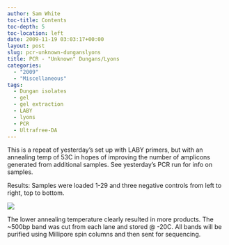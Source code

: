 ```yaml
---
author: Sam White
toc-title: Contents
toc-depth: 5
toc-location: left
date: 2009-11-19 03:03:17+00:00
layout: post
slug: pcr-unknown-dunganslyons
title: PCR - "Unknown" Dungans/Lyons
categories:
  - "2009"
  - "Miscellaneous"
tags:
  - Dungan isolates
  - gel
  - gel extraction
  - LABY
  - lyons
  - PCR
  - Ultrafree-DA
---
```


This is a repeat of yesterday's set up with LABY primers, but with an annealing temp of 53C in hopes of improving the number of amplicons generated from additional samples. See yesterday's PCR run for info on samples.

Results: Samples were loaded 1-29 and three negative controls from left to right, top to bottom.

![](https://eagle.fish.washington.edu/Arabidopsis/20091118-02.jpg)

The lower annealing temperature clearly resulted in more products. The ~500bp band was cut from each lane and stored @ -20C. All bands will be purified using Millipore spin columns and then sent for sequencing.
